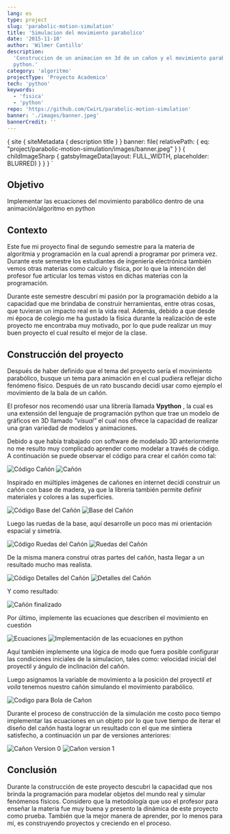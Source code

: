 ```yaml
---
lang: es
type: project
slug: 'parabolic-motion-simulation'
title: 'Simulacion del movimiento parabolico'
date: '2015-11-10'
author: 'Wilmer Cantillo'
description:
  'Construccion de un animacion en 3d de un cañon y el movimiento parabalico en
  python.'
category: 'algoritmo'
projectType: 'Proyecto Academico'
tech: 'python'
keywords:
  - 'fisica'
  - 'python'
repo: 'https://github.com/CwirL/parabolic-motion-simulation'
banner: './images/banner.jpeg'
bannerCredit: ''
---
```


  {
    site {
      siteMetadata {
        description
        title
      }
    }
    banner: file(
      relativePath: {
        eq: "project/parabolic-motion-simulation/images/banner.jpeg"
      }
    ) {
      childImageSharp {
        gatsbyImageData(layout: FULL_WIDTH, placeholder: BLURRED)
      }
    }
  }
`

## Objetivo

Implementar las ecuaciones del movimiento parabólico dentro de una
animación/algoritmo en python

## Contexto

Este fue mi proyecto final de segundo semestre para la materia de algoritmia y
programación en la cual aprendí a programar por primera vez. Durante este
semestre los estudiantes de ingeniería electrónica también vemos otras materias
como calculo y física, por lo que la intención del profesor fue articular los
temas vistos en dichas materias con la programación.

Durante este semestre descubrí mi pasión por la programación debido a la
capacidad que me brindaba de construir herramientas, entre otras cosas, que
tuvieran un impacto real en la vida real. Además, debido a que desde mi época de
colegio me ha gustado la física durante la realización de este proyecto me
encontraba muy motivado, por lo que pude realizar un muy buen proyecto el cual
resulto el mejor de la clase.

## Construcción del proyecto

Después de haber definido que el tema del proyecto sería el movimiento
parabólico, busque un tema para animación en el cual pudiera reflejar dicho
fenómeno físico. Después de un rato buscando decidí usar como ejemplo el
movimiento de la bala de un cañón.

El profesor nos recomendó usar una librería llamada **Vpython** , la cual es una
extensión del lenguaje de programación python que trae un modelo de gráficos en
3D llamado _"visual"_ el cual nos ofrece la capacidad de realizar una gran
variedad de modelos y animaciones.

Debido a que había trabajado con software de modelado 3D anteriormente no me
resulto muy complicado aprender como modelar a través de código. A continuación
se puede observar el código para crear el cañón como tal:

![Código Cañón](./images/canon_code.png) ![Cañón](./images/canon.png)

Inspirado en múltiples imágenes de cañones en internet decidí construir un cañón
con base de madera, ya que la librería también permite definir materiales y
colores a las superficies.

![Código Base del Cañón](./images/base_code.png)
![Base del Cañón](./images/base.png)

Luego las ruedas de la base, aquí desarrolle un poco mas mi orientación espacial
y simetría.

![Código Ruedas del Cañón](./images/wheels_code.png)
![Ruedas del Cañón](./images/wheels.png)

De la misma manera construí otras partes del cañón, hasta llegar a un resultado
mucho mas realista.

![Código Detalles del Cañón](./images/details_code.png)
![Detalles del Cañón](./images/details.png)

Y como resultado:

![Cañón finalizado](./images/final_canon.png)

Por último, implemente las ecuaciones que describen el movimiento en cuestión

![Ecuaciones](./images/motion_equations.png)
![Implementación de las ecuaciones en python](./images/motion_code.png)

Aquí también implemente una lógica de modo que fuera posible configurar las
condiciones iniciales de la simulacion, tales como: velocidad inicial del
proyectil y ángulo de inclinación del cañón.

Luego asignamos la variable de movimiento a la posición del proyectil _et voila_
tenemos nuestro cañón simulando el movimiento parabólico.

![Codigo para Bola de Cañon](./images/ball_code.png)

Durante el proceso de construcción de la simulación me costo poco tiempo
implementar las ecuaciones en un objeto por lo que tuve tiempo de iterar el
diseño del cañón hasta lograr un resultado con el que me sintiera satisfecho, a
continuación un par de versiones anteriores:

![Cañon Version 0](./images/version0.png)
![Cañon version 1](./images/version1.png)

## Conclusión

Durante la construcción de este proyecto descubri la capacidad que nos brinda la
programación para modelar objetos del mundo real y simular fenómenos físicos.
Considero que la metodología que uso el profesor para enseñar la materia fue muy
buena y presento la dinámica de este proyecto como prueba. También que la mejor
manera de aprender, por lo menos para mi, es construyendo proyectos y creciendo
en el proceso.
